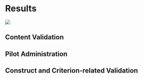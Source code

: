 # Results

![](doves-g750d44923_1920.jpg)

## Content Validation

## Pilot Administration

## Construct and Criterion-related Validation
